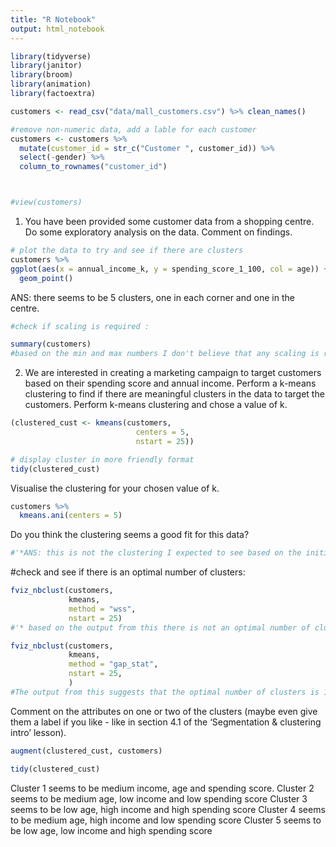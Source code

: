 ```yaml
---
title: "R Notebook"
output: html_notebook
---
```



```r
library(tidyverse)
library(janitor)
library(broom)
library(animation)
library(factoextra)

```

```r
customers <- read_csv("data/mall_customers.csv") %>% clean_names()
```


```r
#remove non-numeric data, add a lable for each customer
customers <- customers %>% 
  mutate(customer_id = str_c("Customer ", customer_id)) %>% 
  select(-gender) %>% 
  column_to_rownames("customer_id")



#view(customers)

```


1. You have been provided some customer data from a shopping centre. Do some exploratory analysis on the data. Comment on findings.

```r
# plot the data to try and see if there are clusters
customers %>% 
ggplot(aes(x = annual_income_k, y = spending_score_1_100, col = age)) +
  geom_point()
```
ANS: there seems to be 5 clusters, one in each corner and one in the centre.


```r
#check if scaling is required :

summary(customers)
#based on the min and max numbers I don't believe that any scaling is required
```


2. We are interested in creating a marketing campaign to target customers based on their spending score and annual income. Perform a k-means clustering to find if there are meaningful clusters in the data to target the customers.
Perform k-means clustering and chose a value of k.

```r
(clustered_cust <- kmeans(customers, 
                            centers = 5, 
                            nstart = 25))

# display cluster in more friendly format
tidy(clustered_cust)


```


Visualise the clustering for your chosen value of k.

```r
customers %>% 
  kmeans.ani(centers = 5)
```



Do you think the clustering seems a good fit for this data?
```r
#'*ANS: this is not the clustering I expected to see based on the initial scatterplot *
```


#check and see if there is an optimal number of clusters:
```r
fviz_nbclust(customers, 
             kmeans, 
             method = "wss", 
             nstart = 25)
#'* based on the output from this there is not an optimal number of clusters *

```


```r
fviz_nbclust(customers, 
             kmeans, 
             method = "gap_stat", 
             nstart = 25, 
             )
#The output from this suggests that the optimal number of clusters is 1!
```




Comment on the attributes on one or two of the clusters (maybe even give them a label if you like - like in section 4.1 of the ‘Segmentation & clustering intro’ lesson).

```r
augment(clustered_cust, customers)
```
```r
tidy(clustered_cust)
```

Cluster 1 seems to be medium income, age and spending score.
Cluster 2 seems to be medium age, low income and low spending score
Cluster 3 seems to be low age, high income and high spending score
Cluster 4 seems to be medium age, high income and low spending score
Cluster 5 seems to be low age, low income and high spending score